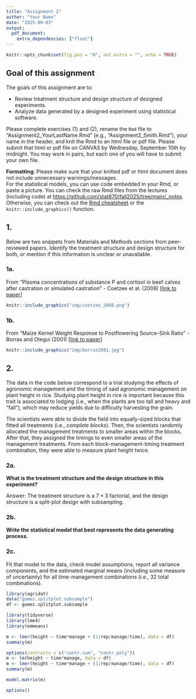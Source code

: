 ```yaml
---
title: "Assignment 2"
author: "Your Name"
date: "2025-09-03"
output: 
  pdf_document:
    extra_dependencies: ["float"]
---
```


```r
knitr::opts_chunk$set(fig.pos = "H", out.extra = "", echo = TRUE)
```

## Goal of this assignment  

The goals of this assignment are to: 

- Review treatment structure and design structure of designed experiments.  
- Analyze data generated by a designed experiment using statistical software. 

Please complete exercises (1) and (2), rename the `Rmd` file to "Assignment2_YourLastName.Rmd" (e.g., "Assignment2_Smith.Rmd"), your name in the header, and knit the Rmd to an html file or pdf file. Please submit that html or pdf file on CANVAS by Wednesday, September 10th by midnight. You may work in pairs, but each one of you will have to submit your own file. 

**Formatting**: Please make sure that your knitted pdf or html document does not include unnecessary warnings/messages.  
For the statistical models, you can use \LaTeX code embedded in your Rmd, or paste a picture. You can check the raw Rmd files from the lectures (including \LaTeX code) at [https://github.com/stat870/fall2025/tree/main/_notes](https://github.com/stat870/fall2025/tree/main/_notes). Otherwise, you can check out the [Rmd cheatsheet](https://rstudio.github.io/cheatsheets/html/rmarkdown.html) or the `knitr::include_graphics()` function. 

## 1. 

Below are two snippets from Materials and Methods sections from peer-reviewed papers. Identify the treatment structure and design structure for both, or mention if this information is unclear or unavailable. 

### 1a. 

From "Plasma concentrations of substance P and cortisol in beef calves after castration or simulated castration" - Coetzee et al. (2008) [[link to paper](https://avmajournals.avma.org/view/journals/ajvr/69/6/ajvr.69.6.751.xml)] 

```r
knitr::include_graphics("img/coetzee_2008.png")
```

### 1b. 

From "Maize Kernel Weight Response to Postflowering Source–Sink Ratio" - Borras and Otegui (2001) [[link to paper](https://acsess.onlinelibrary.wiley.com/doi/abs/10.2135/cropsci2001.1816)]

```r
knitr::include_graphics("img/borras2001.jpg")
```

## 2. 

The data in the code below correspond to a trial studying the effects of agronomic management and the timing of said agronomic management on plant height in rice. 
Studying plant height in rice is important because this trait is associated to lodging (i.e., when the plants are too tall and heavy and "fall"), which may reduce yields due to difficulty harvesting the grain. 

The scientists were able to divide the field into equally-sized blocks that fitted all treatments (i.e., *complete blocks*). 
Then, the scientists randomly allocated the management treatments to smaller areas within the blocks. 
After that, they assigned the timings to even smaller areas of the management treatments. 
From each block-management-timing treatment combination, they were able to measure plant height twice. 

### 2a. 

**What is the treatment structure and the design structure in this experiment?** 

Answer: The treatment structure is a $7\times 3$ factorial, and the design structure is a split-plot design with subsampling. 

### 2b. 

**Write the statistical model that best represents the data generating process.** 



### 2c. 

Fit that model to the data, check model assumptions, report all variance components, and the estimated marginal means (including some measure of uncertainty) for all time-management combinations (i.e., 32 total combinations). 

```r
library(agridat)
data("gomez.splitplot.subsample")
df <- gomez.splitplot.subsample
```

```r
library(tidyverse)
library(lme4)
library(emmeans)
```

```r
m <- lmer(height ~ time*manage + (1|rep/manage/time), data = df)
summary(m)
```

```r
options(contrasts = c("contr.sum", "contr.poly"))
m <- lm(height ~ time*manage, data = df)
m <- lmer(height ~ time*manage + (1|rep/manage/time), data = df)
summary(m)

model.matrix(m)

options()
```



